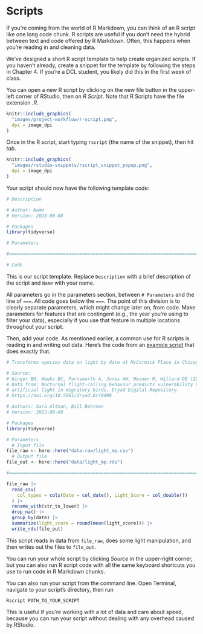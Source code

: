 
# Scripts

If you're coming from the world of R Markdown, you can think of an R script like one long code chunk. R scripts are useful if you don't need the hybrid between text and code offered by R Markdown. Often, this happens when you're reading in and cleaning data. 

We've designed a short R script template to help create organized scripts. If you haven't already, create a snippet for the template by following the steps in Chapter 4. If you're a DCL student, you likely did this in the first week of class. 

You can open a new R script by clicking on the new file button in the upper-left corner of RStudio, then on _R Script_. Note that R Scripts have the file extension _.R_.

```r
knitr::include_graphics(
  "images/project-workflow/r-script.png", 
  dpi = image_dpi
)
```

Once in the R script, start typing `rscript` (the name of the snippet), then hit _tab_. 

```r
knitr::include_graphics(
  "images/rstudio-snippets/rscript_snippet_popup.png", 
  dpi = image_dpi
)
```

Your script should now have the following template code:

```r
# Description

# Author: Name
# Version: 2023-08-08

# Packages
library(tidyverse)

# Parameters

#===============================================================================

# Code

```

This is our script template. Replace `Description` with a brief description of the script and `Name` with your name.

All parameters go in the parameters section, between `# Parameters` and the line of `===`. All code goes below the `===`. The point of this division is to clearly separate parameters, which might change later on, from code. Make parameters for features that are contingent (e.g., the year you're using to filter your data), especially if you use that feature in multiple locations throughout your script. 

Then, add your code. As mentioned earlier, a common use for R scripts is reading in and writing out data. Here's the code from an [example script](https://github.com/dcl-docs/project-example/blob/master/scripts/light_mp.R) that does exactly that.

```r
# Transforms species data on light by date at McCormick Place in Chicago

# Source: 
# Winger BM, Weeks BC, Farnsworth A, Jones AW, Hennen M, Willard DE (2019) 
# Data from: Nocturnal flight-calling behavior predicts vulnerability to 
# artificial light in migratory birds. Dryad Digital Repository. 
# https://doi.org/10.5061/dryad.8rr0498

# Authors: Sara Altman, Bill Behrman
# Version: 2023-08-08

# Packages
library(tidyverse)

# Parameters
  # Input file
file_raw <- here::here("data-raw/light_mp.csv")
  # Output file
file_out <- here::here("data/light_mp.rds")

#===============================================================================

file_raw |> 
  read_csv(
    col_types = cols(Date = col_date(), Light_Score = col_double())
  ) |> 
  rename_with(str_to_lower) |> 
  drop_na() |> 
  group_by(date) |> 
  summarize(light_score = round(mean(light_score))) |>
  write_rds(file_out)
```

This script reads in data from `file_raw`, does some light manipulation, and then writes out the files to `file_out`. 

You can run your whole script by clicking _Source_ in the upper-right corner, but you can also run R script code with all the same keyboard shortcuts you use to run code in R Markdown chunks. 

You can also run your script from the command line. Open Terminal, navigate to your script's directory, then run

`Rscript PATH_TO_YOUR_SCRIPT`

This is useful if you're working with a lot of data and care about speed, because you can run your script without dealing with any overhead caused by RStudio.
